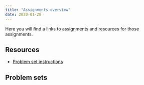 ```yaml
---
title: "Assignments overview"
date: 2020-01-28
---
```



Here you will find a links to assignments and resources for those assignments. 


## Resources

- [Problem set instructions](problem-sets.qmd)


## Problem sets
